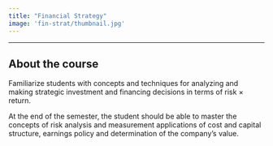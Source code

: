 ```yaml
---
title: "Financial Strategy"
image: 'fin-strat/thumbnail.jpg'
---
```


------------------------------------------------------------------------

## **About the course**

Familiarize students with concepts and techniques for analyzing and making strategic investment and financing decisions in terms of risk $\times$ return.

At the end of the semester, the student should be able to master the concepts of risk analysis and measurement applications of cost and capital structure, earnings policy and determination of the company's value.

